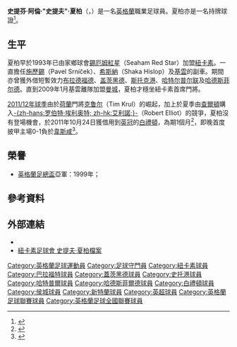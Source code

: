 {{noteta|G1=英超|G2=FAcup|G3=football
|T=zh-hans:史蒂夫·哈珀;zh-hk:史提夫·夏柏;zh-tw:史蒂夫·哈伯;
|1=zh-hans:哈珀;zh-hk:夏柏;zh-tw:哈伯;
|2=zh-hans:史蒂夫;zh-hk:史提夫;zh-tw:史蒂夫;
|3=zh-hans:史蒂芬;zh-hk:史提芬;zh-tw:史蒂芬;
|4=zh-hans:阿兰;zh-hk:阿倫;zh-tw:阿蘭;
|5=zh-cn:克鲁尓;zh-hk:告魯爾;zh-tw:克魯爾;zh-mo:古爾;
}}
{{Football player infobox
| playername          = 史提夫·夏柏<br />''Steve Harper''
| image               = Steve Harper v Ipswich.jpg
| image_size          = 200
| fullname            = Stephen Alan Harper<ref name="Hugman2010-11">{{cite book |editor-first=Barry J. |editor-last=Hugman |title=The PFA Footballers' Who's Who 2010–11 |year=2010 |publisher=Mainstream Publishing |location=Edinburgh |isbn=9-781845-966010 |page=187}}</ref>
| birth_date          = {{birth date and age|1975|3|14|df=y}}<ref name="Hugman2010-11"/>
| birth_place         = 英格蘭[[Seaham|Seaham]]
| height              = {{height|ft=6|in=2}}<ref name="Hugman2010-11"/>
| currentclub         = [[纽卡斯尔联足球俱乐部|纽卡斯尔联]] (academy goalkeeper coach)
| clubnumber          = 
| position            = [[守門員|守門員]]
| youthyears1         = 1992–1993 |youthclubs1 = [[Seaham_Red_Star_F.C.|錫厄姆紅星]]
| years1              = 1993–2013 |clubs1 = [[纽卡斯尔联足球俱乐部|纽卡斯尔联]]
|caps1 = 157 |goals1 = 0<!-- Update table below when updating --><!-- LEAGUE GAMES ONLY - When you update this parameter, please update the pcupdate parameter! -->
| years2              = 1995      |clubs2 = → [[布拉德福德城足球俱乐部|布拉德福德]]
|caps2 = 1   |goals2 = 0
| years3              = 1996      |clubs3 = → [[盖茨黑德足球俱乐部|盖茨黑德]]
|caps3 = 12  |goals3 = 0
| years4              = 1997      |clubs4 = → [[斯托克港足球俱乐部|斯托克港]]
|caps4 = 0   |goals4 = 0
| years5              = 1997      |clubs5 = → [[哈特尔普尔联足球俱乐部|哈特尔普尔]]
|caps5 = 15  |goals5 = 0
| years6              = 1997–1998 |clubs6 = → [[哈德斯菲尔德足球俱乐部|哈德斯菲尔德]]
|caps6 = 24  |goals6 = 0
| years7              = 2011      |clubs7 = → [[布莱顿足球俱乐部|布莱顿]]
|caps7 = 5   |goals7 = 0
| years8              = 2013–2015 |clubs8 = [[赫尔城足球俱乐部|赫尔城]]
|caps8 = 23  |goals8 = 0
| years9              = 2016      |clubs9 = [[桑德兰足球俱乐部|桑德兰]]
|caps9 = 0  |goals9 = 0
|totalcaps = 237
|totalgoals = 0
|manageryears1 = 2016–
|managerclubs1 = [[纽卡斯尔联足球俱乐部|纽卡斯尔联]] (academy goalkeeper coach)
| nationalcaps(goals) =
| pcupdate            = 2014年5月3日 (六) 11:59 (UTC)
| ntupdate            =
}}
'''史提芬·阿倫·"史提夫"·夏柏'''（{{lang-en|Stephen Alan "Steve" Harper}}，{{bd|1975年|3月14日|catidx=Harper, Steve}}）是一名[[英格蘭|英格蘭]]職業足球員。夏柏亦是一名持牌球證<ref>{{cite news |language=en |url=http://www.timesonline.co.uk/tol/sport/football/football_league/article2753862.ece |title=Steve Harper moving to whistleblowing |publisher=''timesonline.co.uk'' |date=2007-10-28 |accessdate=2010-03-24}}</ref>。

==生平==
夏柏早於1993年已由家鄉球會[[Seaham_Red_Star_F.C.|錫厄姆紅星]]（Seaham Red Star）加盟[[紐卡素足球會|紐卡素]]。一直擔任[[Pavel_Srníček|施歷錫]]（Pavel Srníček）、[[Shaka_Hislop|希斯納]]（Shaka Hislop）及[[沙伊·吉文|基雲]]的副車。期間亦曾獲外借短暫效力[[布拉德福德城足球俱乐部|布拉德福德]]、[[盖茨黑德足球俱乐部|盖茨黑德]]、[[斯托克港足球俱乐部|斯托克港]]、[[哈特尔普尔联足球俱乐部|哈特尔普尔联]]及[[哈德斯菲尔德足球俱乐部|哈德斯菲尔德]]。直到2009年1月基雲離隊加盟[[曼城|曼城]]，夏柏才穩坐紐卡素首席門將。

[[2011年至2012年英格蘭超級聯賽|2011/12年球季]]由於[[荷蘭|荷蘭]]門將[[蒂姆·克鲁尔|克鲁尔]]（Tim Krul）的崛起，加上於夏季由[[查尔顿竞技足球俱乐部|查爾頓]]購入[[罗伯特·埃利奥特|-{zh-hans:罗伯特·埃利奥特; zh-hk:艾利諾;}-]]（Robert Elliot）的競爭，夏柏沒有登場機會，於2011年10月24日獲借用到[[英冠|英冠]]的[[布莱顿足球俱乐部|白禮頓]]，為期1個月<ref>{{cite news |language=en |url=http://news.bbc.co.uk/sport2/hi/football/15432447.stm |title=Brighton sign Newcastle United goalkeeper Steve Harper |publisher=''[[BBC_Sport|BBC Sport]]'' |date=2011-10-24 |accessdate=2011-10-25 |archive-date=2011-10-27 |archive-url=https://web.archive.org/web/20111027213420/http://news.bbc.co.uk/sport2/hi/football/15432447.stm |dead-url=no }}</ref>，即晚首度披甲主場0-1負於[[西汉姆联足球俱乐部|韋斯咸]]<ref>{{cite news |language=en |url=http://news.bbc.co.uk/sport2/hi/football/15331130.stm |title=Brighton 0-1 West Ham |publisher=''[[BBC_Sport|BBC Sport]]'' |date=2011-10-24 |accessdate=2011-10-25 |archive-date=2011-11-06 |archive-url=https://web.archive.org/web/20111106032124/http://news.bbc.co.uk/sport2/hi/football/15331130.stm |dead-url=no }}</ref>。

==榮譽==
* [[英格蘭足總盃|英格蘭足總盃]]亞軍：1999年；

== 參考資料 ==
{{reflist}}

== 外部連結 ==
* {{soccerbase|3278|史提夫·夏柏}}
* [https://web.archive.org/web/20080910163035/http://www.nufc.premiumtv.co.uk/page/PlayerProfiles/0,,10278~5934,00.html 紐卡素足球會 史提夫·夏柏檔案]

{{DEFAULTSORT:Harper, Steve}}
[[Category:英格蘭足球運動員|Category:英格蘭足球運動員]]
[[Category:足球守門員|Category:足球守門員]]
[[Category:紐卡素球員|Category:紐卡素球員]]
[[Category:巴拉福特球員|Category:巴拉福特球員]]
[[Category:蓋茨黑德球員|Category:蓋茨黑德球員]]
[[Category:史托港球員|Category:史托港球員]]
[[Category:哈特普爾球員|Category:哈特普爾球員]]
[[Category:哈德斯菲爾德球員|Category:哈德斯菲爾德球員]]
[[Category:白禮頓球員|Category:白禮頓球員]]
[[Category:侯城球員|Category:侯城球員]]
[[Category:新特蘭球員|Category:新特蘭球員]]
[[Category:英超球員|Category:英超球員]]
[[Category:英格蘭足球聯賽球員|Category:英格蘭足球聯賽球員]]
[[Category:英格蘭足球全國聯賽球員|Category:英格蘭足球全國聯賽球員]]
